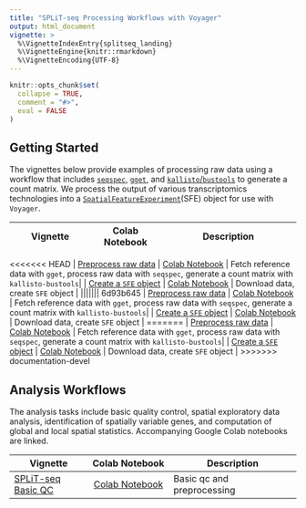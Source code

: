 ```yaml
---
title: "SPLiT-seq Processing Workflows with Voyager"
output: html_document
vignette: >
  %\VignetteIndexEntry{splitseq_landing}
  %\VignetteEngine{knitr::rmarkdown}
  %\VignetteEncoding{UTF-8}
---
```

  
```r
knitr::opts_chunk$set(
  collapse = TRUE,
  comment = "#>",
  eval = FALSE
)
```



## Getting Started

The vignettes below provide examples of processing raw data using a workflow that includes [`seqspec`](https://github.com/IGVF/seqspec), [`gget`](https://github.com/pachterlab/gget), and [`kallisto`/`bustools`](https://www.kallistobus.tools) to generate a count matrix. We process the output of various transcriptomics technologies into a [`SpatialFeatureExperiment`](https://bioconductor.org/packages/devel/bioc/html/SpatialFeatureExperiment.html)(SFE) object for use with `Voyager`. 

| Vignette | Colab Notebook | Description |
|--------------------|:---------------:|---------------------------------|
<<<<<<< HEAD
| [Preprocess raw data](https://pachterlab.github.io/voyager/articles/create_mtx_ca.html) | [Colab Notebook](https://colab.research.google.com/github/pachterlab/voyager/blob/documentation/vignettes/create_mtx_ca.ipynb) | Fetch reference data with `gget`, process raw data with `seqspec`, generate a count matrix with `kallisto-bustools`|
| [Create a `SFE` object](https://pachterlab.github.io/voyager/articles/create_sfe.html) | [Colab Notebook](https://colab.research.google.com/github/pachterlab/voyager/blob/documentation/vignettes/create_sfe.ipynb) | Download data, create `SFE` object |
||||||| 6d93b645
| [Preprocess raw data](https://pachterlab.github.io/voyager/dev/articles/create_mtx_ca.html) | [Colab Notebook](https://colab.research.google.com/github/pachterlab/voyager/blob/documentation-devel/vignettes/create_mtx_ca.ipynb) | Fetch reference data with `gget`, process raw data with `seqspec`, generate a count matrix with `kallisto-bustools`|
| [Create a `SFE` object](https://pachterlab.github.io/voyager/articles/create_sfe.html) | [Colab Notebook](https://colab.research.google.com/github/pachterlab/voyager/blob/documentation-devel/vignettes/create_sfe.ipynb) | Download data, create `SFE` object |
=======
| [Preprocess raw data](https://pachterlab.github.io/voyager/dev/articles/preprocess_splitseq.html) | [Colab Notebook](https://colab.research.google.com/github/pachterlab/voyager/blob/documentation-devel/vignettes/preprocess_splitseq.ipynb) | Fetch reference data with `gget`, process raw data with `seqspec`, generate a count matrix with `kallisto-bustools`|
| [Create a `SFE` object](https://pachterlab.github.io/voyager/articles/create_sfe.html) | [Colab Notebook](https://colab.research.google.com/github/pachterlab/voyager/blob/documentation-devel/vignettes/create_sfe.ipynb) | Download data, create `SFE` object |
>>>>>>> documentation-devel

## Analysis Workflows

The analysis tasks include basic quality control, spatial exploratory data analysis, identification of spatially variable genes, and computation of global and local spatial statistics. Accompanying Google Colab notebooks are linked.

| Vignette          |   Colab Notebook   | Description                   |
  |-------------------|:------------------:|-------------------------------|
  | [SPLiT-seq Basic QC](https://pachterlab.github.io/voyager/articles/vig9_splitseq.html) | [Colab Notebook](https://colab.research.google.com/github/pachterlab/voyager/blob/documentation/vignettes/vig9_splitseq.ipynb) | Basic qc and preprocessing |
  
